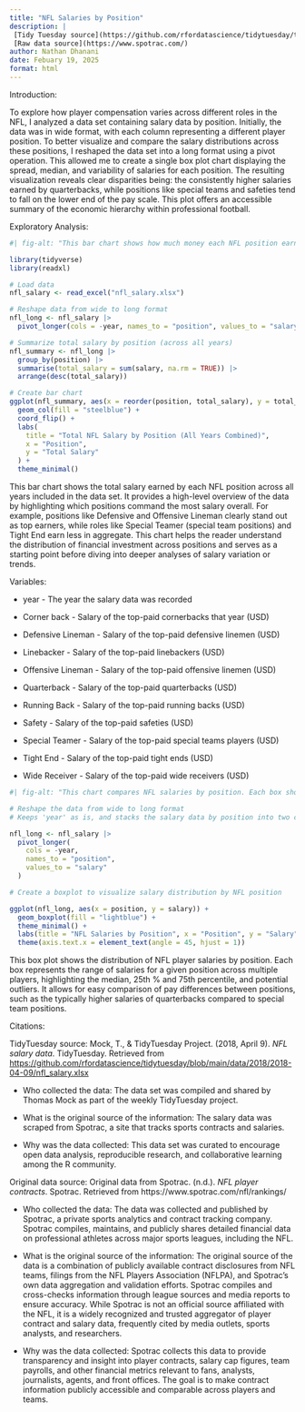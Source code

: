 ```yaml
---
title: "NFL Salaries by Position"
description: |
 [Tidy Tuesday source](https://github.com/rfordatascience/tidytuesday/tree/main/data/2018/2018-04-09)
 [Raw data source](https://www.spotrac.com/)
author: Nathan Dhanani
date: Febuary 19, 2025
format: html
---
```


Introduction:

To explore how player compensation varies across different roles in the NFL, I analyzed a data set containing salary data by position. Initially, the data was in wide format, with each column representing a different player position. To better visualize and compare the salary distributions across these positions, I reshaped the data set into a long format using a pivot operation. This allowed me to create a single box plot chart displaying the spread, median, and variability of salaries for each position. The resulting visualization reveals clear disparities being: the consistently higher salaries earned by quarterbacks, while positions like special teams and safeties tend to fall on the lower end of the pay scale. This plot offers an accessible summary of the economic hierarchy within professional football.

Exploratory Analysis:

```r
#| fig-alt: "This bar chart shows how much money each NFL position earned in total, combining all years of data. The positions are listed along the vertical axis (from top to bottom), and the length of each horizontal blue bar shows the total salary for that position — longer bars mean more money earned. At the top of the chart (with the longest bars) are Quarterbacks and Offensive Linemen, meaning they earned the most overall. Toward the bottom (with shorter bars) are positions like Special Teamers and Tight Ends, which earned less. This chart helps you quickly see which roles NFL teams spend the most on. The bars are ordered from highest paid at the top to lowest paid at the bottom."

library(tidyverse)
library(readxl)

# Load data
nfl_salary <- read_excel("nfl_salary.xlsx")

# Reshape data from wide to long format
nfl_long <- nfl_salary |>
  pivot_longer(cols = -year, names_to = "position", values_to = "salary")

# Summarize total salary by position (across all years)
nfl_summary <- nfl_long |>
  group_by(position) |>
  summarise(total_salary = sum(salary, na.rm = TRUE)) |>
  arrange(desc(total_salary))

# Create bar chart
ggplot(nfl_summary, aes(x = reorder(position, total_salary), y = total_salary)) +
  geom_col(fill = "steelblue") +
  coord_flip() +
  labs(
    title = "Total NFL Salary by Position (All Years Combined)",
    x = "Position",
    y = "Total Salary"
  ) +
  theme_minimal()
```

This bar chart shows the total salary earned by each NFL position across all years included in the data set. It provides a high-level overview of the data by highlighting which positions command the most salary overall. For example, positions like Defensive and Offensive Lineman clearly stand out as top earners, while roles like Special Teamer (special team positions) and Tight End earn less in aggregate. This chart helps the reader understand the distribution of financial investment across positions and serves as a starting point before diving into deeper analyses of salary variation or trends.

Variables:

-   year - The year the salary data was recorded

-   Corner back - Salary of the top-paid cornerbacks that year (USD)

-   Defensive Lineman - Salary of the top-paid defensive linemen (USD)

-   Linebacker - Salary of the top-paid linebackers (USD)

-   Offensive Lineman - Salary of the top-paid offensive linemen (USD)

-   Quarterback - Salary of the top-paid quarterbacks (USD)

-   Running Back - Salary of the top-paid running backs (USD)

-   Safety - Salary of the top-paid safeties (USD)

-   Special Teamer - Salary of the top-paid special teams players (USD)

-   Tight End - Salary of the top-paid tight ends (USD)

-   Wide Receiver - Salary of the top-paid wide receivers (USD)

```r
#| fig-alt: "This chart compares NFL salaries by position. Each box shows the range of salaries for a position across all years, with the line inside representing the median. Taller or higher boxes indicate higher or more variable salaries. Quarterbacks and Offensive Linemen tend to earn the most, while positions like Special Teamers and Tight Ends earn less and show less variation in pay."

# Reshape the data from wide to long format
# Keeps 'year' as is, and stacks the salary data by position into two columns: 'position' and 'salary'

nfl_long <- nfl_salary |>
  pivot_longer(
    cols = -year,
    names_to = "position",
    values_to = "salary"
  )

# Create a boxplot to visualize salary distribution by NFL position

ggplot(nfl_long, aes(x = position, y = salary)) +
  geom_boxplot(fill = "lightblue") +
  theme_minimal() +
  labs(title = "NFL Salaries by Position", x = "Position", y = "Salary") +
  theme(axis.text.x = element_text(angle = 45, hjust = 1))


```

This box plot shows the distribution of NFL player salaries by position. Each box represents the range of salaries for a given position across multiple players, highlighting the median, 25th % and 75th percentile, and potential outliers. It allows for easy comparison of pay differences between positions, such as the typically higher salaries of quarterbacks compared to special team positions.

Citations:

TidyTuesday source: Mock, T., & TidyTuesday Project. (2018, April 9). *NFL salary data*. TidyTuesday. Retrieved from <https://github.com/rfordatascience/tidytuesday/blob/main/data/2018/2018-04-09/nfl_salary.xlsx>

-   Who collected the data: The data set was compiled and shared by Thomas Mock as part of the weekly TidyTuesday project.

-   What is the original source of the information: The salary data was scraped from Spotrac, a site that tracks sports contracts and salaries.

-   Why was the data collected: This data set was curated to encourage open data analysis, reproducible research, and collaborative learning among the R community.

Original data source: Original data from Spotrac. (n.d.). *NFL player contracts*. Spotrac. Retrieved from https://www.spotrac.com/nfl/rankings/

-   Who collected the data: The data was collected and published by Spotrac, a private sports analytics and contract tracking company. Spotrac compiles, maintains, and publicly shares detailed financial data on professional athletes across major sports leagues, including the NFL.

-   What is the original source of the information: The original source of the data is a combination of publicly available contract disclosures from NFL teams, filings from the NFL Players Association (NFLPA), and Spotrac’s own data aggregation and validation efforts. Spotrac compiles and cross-checks information through league sources and media reports to ensure accuracy. While Spotrac is not an official source affiliated with the NFL, it is a widely recognized and trusted aggregator of player contract and salary data, frequently cited by media outlets, sports analysts, and researchers.

-   Why was the data collected: Spotrac collects this data to provide transparency and insight into player contracts, salary cap figures, team payrolls, and other financial metrics relevant to fans, analysts, journalists, agents, and front offices. The goal is to make contract information publicly accessible and comparable across players and teams.
